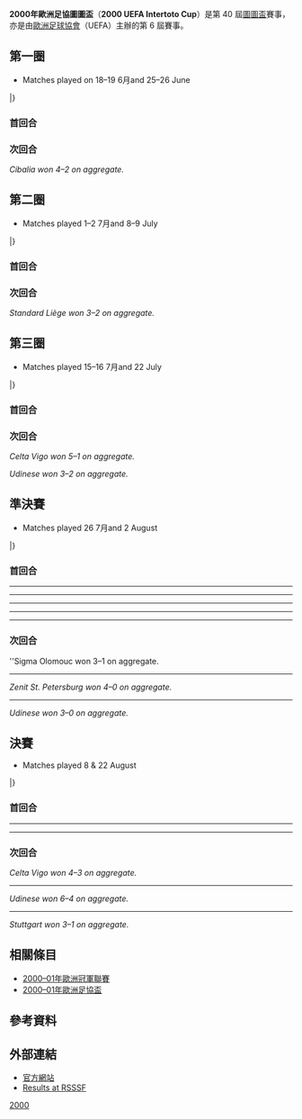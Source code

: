 '''2000年歐洲足協圖圖盃'''（'''2000 UEFA Intertoto Cup'''）是第 40 屆[[歐洲足協圖圖盃|圖圖盃]]賽事，亦是由[[歐洲足球協會聯盟|歐洲足球協會]]（UEFA）主辦的第 6 屆賽事。

== 第一圈 ==
*Matches played on 18–19 6月and 25–26 June
{{TwoLegStart}}
{{TwoLegResult|'''[[佩利斯特足球俱樂部|佩利斯達]]'''|MKD|4–1|[[賀比舒特體育會|賀比舒特]]|LUX|3–1|1–0}}
{{TwoLegResult|[[特倫欽足球俱樂部|特倫辛]]|SVK|0–4|'''[[甸拿堡足球會|甸拿堡]]'''|LAT|0–3|0–1}}
{{TwoLegResult|'''[[盧賓扎格列比足球俱樂部|路賓]]'''|POL|7–1|[[馬薩利足球會|馬薩利]]|AZE|4–0|3–1}}
{{TwoLegResult|'''[[施巴利亞足球俱樂部|施巴利亞]]'''|CRO|4–2|[[奧比歷足球會|奧比歷]]|SCG|3–1|1–1}}
{{TwoLegResult|'''[[寧斯競技體育會|寧斯]]'''|AUT|4–1|[[佩塔提克瓦工人足球俱樂部|彼達迪華夏普爾]]|ISR|3–0|1–1}}
{{TwoLegResult|'''[[法馬古斯塔新薩拉米斯足球俱樂部|薩拉米斯]]'''|CYP|6–2|[[維拉斯尼亞足球會|維拉斯尼亞]]|ALB|4–1|2–1}}
{{TwoLegResult|[[HB托爾斯港|拖錫雲]]|FRO|0–7|'''[[塔塔班亞足球會|塔塔班亞]]'''|HUN|0–4|0–3}}
{{TwoLegResult|'''[[萊福圖爾足球會|萊福圖爾]]'''|ISL|6–6{{agr}}|[[盧塞恩足球俱樂部|盧塞恩]]|SUI|2–2|4–4}}
{{TwoLegResult|[[格倫納萬足球俱樂部|基拿雲]]|NIR|1–4|'''[[斯拉文貝魯波足球俱樂部|施拉雲]]'''|CRO|1–1|0–3}}
{{TwoLegResult|'''[[莫吉廖夫迪尼伯足球會|迪尼伯]]'''|BLR|4–2|[[施克堡體育會|施克堡]]|DEN|2–1|2–1}}
{{TwoLegResult|[[弗羅瑞安娜足球俱樂部|科利安拿]]|MLT|1–3|'''[[史達比克足球會|史達比克]]'''|NOR|1–1|0–2}}
{{TwoLegResult|[[第比利斯迪納摩足球俱樂部|第比利斯戴拿模]]|GEO|3–3{{agr}}|'''[[皇家標準列治|標準列治]]'''|BEL|2–2|1–1}}
{{TwoLegResult|'''[[比摩治足球會|比摩治]]'''|SVN|11–0|[[皇家韋斯達路足球會|韋斯達路]]|BEL|5–0|6–0}}
{{TwoLegResult|[[納爾瓦足球俱樂部|贊斯拿華]]|EST|4–9|'''[[皮亞特拉尼亞姆茨恰赫勒烏足球俱樂部|席洛爾]]'''|ROM|2–5|2–4}}
{{TwoLegResult|[[施白蘭鎮足球會|施白蘭鎮]]|WAL|0–2|'''[[尼斯特魯奧塔奇足球俱樂部|奧泰斯]]'''|MDA|0–1|0–1}}
{{TwoLegResult|[[高卡爾利體育|高卡爾利]]|TUR|1–1{{pso|3–5}}|'''[[阿特蘭塔斯足球俱樂部|阿蘭達斯]]'''|LTU|0–1|1–0}}
{{TwoLegResult|'''[[華斯查佛羅倫達體育會|佛羅倫達]]'''|SWE|2–2{{agr}}|[[日林斯基足球俱樂部|辛連斯基]]|BIH|1–0|1–2}}
{{TwoLegResult|[[邁帕足球俱樂部|邁帕]]|FIN|4–5|'''[[納沙泰爾足球俱樂部|納沙泰爾]]'''|SUI|1–2|3–3}}
{{TwoLegResult|[[艾拉華特阿拉克斯足球會|阿拉克斯]]|ARM|1–3|'''[[奧洛穆克足球俱樂部|奧洛慕克]]'''|CZE|1–2|0–1}}
{{TwoLegResult|[[都柏林大學足球俱樂部|都柏林大學]]|IRL|3–3{{agr}}|'''[[維爾巴德丘斯滕迪爾足球會|維爾巴德]]'''|BUL|3–3|0–0}}
|}

=== 首回合 ===
{{footballbox
|date={{Start date|2000|6|17|df=y}}
|time=17:30
|team1=[[施巴利亞足球俱樂部|施巴利亞]] {{flagicon|CRO}}
|score=3–1
|report=[http://hrnogomet.com/uefa/utakmica.php?id=117&tab=1 報告]
|team2={{flagicon|YUG}} [[奧比歷足球會|奧比歷]]
|goals1=[[伊万·博什尼亚克|Bošnjak]] {{goal|10}}<br />[[Ivan_Maroslavac|Maroslavac]] {{goal|13}}<br />[[Mladen_Bartolović|Bartolović]] {{goal|61}}
|goals2=Jurić {{goal|33|o.g.}}
|stadium=[[Stadion_HNK_Cibalia|Stadion HNK Cibalia]], [[Vinkovci|Vinkovci]]
|attendance=9,000
|referee=Bruno Coué（{{nfa|FRA}}）
}}

=== 次回合 ===
{{footballbox
|date={{Start date|2000|6|24|df=y}}
|time=17:00
|team1=[[奧比歷足球會|奧比歷]] {{flagicon|YUG}}
|score=1–1
|report=[http://hrnogomet.com/uefa/utakmica.php?id=119&tab=1 報告]
|team2={{flagicon|CRO}} [[施巴利亞足球俱樂部|施巴利亞]]
|goals1=[[Milan_Obradović|Obradović]] {{goal|16}}
|goals2=Pavličić {{goal|62}}
|stadium=[[Obilić_Stadium|Obilić Stadium]], [[Belgrade|Belgrade]]
|attendance=5,000
|referee=Svetozar Marinov（{{nfa|BUL}}）
}}
''Cibalia won 4–2 on aggregate.''

== 第二圈 ==
*Matches played 1–2 7月and 8–9 July
{{TwoLegStart}}
{{TwoLegResult|[[尼斯特魯奧塔奇足球俱樂部|奧泰斯]]|MDA|3–7|'''[[薩爾斯堡紅牛足球俱樂部|薩爾斯堡]]'''|AUT|2–6|1–1}}
{{TwoLegResult|'''[[聖彼得堡澤尼特足球俱樂部|辛尼特]]'''|RUS|6–1|[[比摩治足球會|比摩治]]|SVN|3–0|3–1}}
{{TwoLegResult|[[佩魯賈足球會|佩魯賈]]|ITA|2–3|'''[[皇家標準列治|標準列治]]'''|BEL|1–2|1–1}}
{{TwoLegResult|[[法馬古斯塔新薩拉米斯足球俱樂部|薩拉米斯]]|CYP|1–3|'''[[奧地利維也納足球會|奧地利維也納]]'''|AUT|1–0|0–3}}
{{TwoLegResult|[[史達比克足球會|史達比克]]|NOR|0–5|'''[[歐塞爾青年會|歐塞爾]]'''|FRA|0–2|0–3}}
{{TwoLegResult|[[甸拿堡足球會|甸拿堡]]|LAT|0–1|'''[[阿爾堡足球會|阿爾堡]]'''|DEN|0–0|0–1}}
{{TwoLegResult|[[寧斯競技體育會|寧斯]]|AUT|3–4|'''[[普里布拉姆足球俱樂部|普利布蘭]]'''|CZE|1–1|2–3}}
{{TwoLegResult|[[阿特蘭塔斯足球俱樂部|阿蘭達斯]]|LTU|2–7|'''[[布拉德福德城足球俱樂部|巴拉福特]]'''|ENG|1–3|1–4}}
{{TwoLegResult|[[皇家馬略卡體育會|馬略卡]]|ESP|3–4|'''[[皮亞特拉尼亞姆茨恰赫勒烏足球俱樂部|席洛爾]]'''|ROM|2–1|1–3}}
{{TwoLegResult|'''[[查美爾貝爾辛尼足球會|貝爾辛尼]]'''|CZE|8–2|[[莫吉廖夫迪尼伯足球會|迪尼伯]]|BLR|6–2|2–0}}
{{TwoLegResult|'''[[色當體育會|色當]]'''|FRA|6–2|[[萊福圖爾足球會|萊福圖爾]]|ISL|3–0|3–2}}
{{TwoLegResult|[[納沙泰爾足球俱樂部|納沙泰爾]]|SUI|2–10|'''[[斯圖加特足球俱樂部|史特加]]'''|GER|1–6|1–4}}
{{TwoLegResult|[[盧賓扎格列比足球俱樂部|路賓]]|POL|1–1{{agr}}|'''[[斯拉文貝魯波足球俱樂部|施拉雲]]'''|CRO|1–1|0–0}}
{{TwoLegResult|'''[[塔塔班亞足球會|塔塔班亞]]'''|HUN|3–2|[[施巴利亞足球俱樂部|施巴利亞]]|CRO|3–2|0–0}}
{{TwoLegResult|'''[[佩利斯特足球俱樂部|佩利斯達]]'''|MKD|3–1|[[華斯查佛羅倫達體育會|佛羅倫達]]|SWE|3–1|0–0}}
{{TwoLegResult|[[維爾巴德丘斯滕迪爾足球會|維爾巴德]]|BUL|2–8|'''[[奧洛穆克足球俱樂部|奧洛慕克]]'''|CZE|2–0|0–8}}
|}

=== 首回合 ===
{{footballbox
|date=2000-07-01
|time=
|team1=[[佩魯賈足球會|佩魯賈]] {{flagicon|ITA}}
|score=1–2
|report=
|team2={{flagicon|BEL}} [[皇家標準列治|標準列治]]
|goals1=[[Alessandro_Calori|Calori]] {{goal|52}}
|goals2=[[Ali_Lukunku|Lukunku]] {{goal|35}}<br />[[Bernd_Thijs|Thijs]] {{goal|55}}
|stadium=[[Stadio_Brianteo|Stadio Brianteo]], [[Monza|Monza]]
|attendance=
|referee= }}

=== 次回合 ===
{{footballbox
|date=2000-07-08
|time=
|team1=[[皇家標準列治|標準列治]] {{flagicon|BEL}}
|score=1–1
|report=
|team2={{flagicon|ITA}} [[佩魯賈足球會|佩魯賈]]
|goals1=[[Ivica_Mornar|Mornar]] {{goal|54}}
|goals2=[[Dmitri_Alenichev|Alenichev]] {{goal|29|pen.}}
|stadium=[[Stade_Sclessin|Stade Sclessin]], [[Liège|Liège]]
|attendance=
|referee= }}
''Standard Liège won 3–2 on aggregate.''

== 第三圈 ==
*Matches played 15–16 7月and 22 July
{{TwoLegStart}}
{{TwoLegResult|'''[[皇家維戈塞爾塔俱樂部|切爾達]]'''|ESP|5–1|[[佩利斯特足球俱樂部|佩利斯達]]|MKD|3–0|2–1}}
{{TwoLegResult|[[阿爾堡足球會|阿爾堡]]|DEN|2–3|'''[[烏迪內斯足球俱樂部|烏甸尼斯]]'''|ITA|0–2|2–1}}
{{TwoLegResult|[[色當體育會|色當]]|FRA|1–2|'''[[沃爾夫斯堡足球俱樂部|禾夫斯堡]]'''|GER|0–0|1–2}}
{{TwoLegResult|[[普里布拉姆足球俱樂部|普利布蘭]]|CZE|1–3|'''[[阿士東維拉足球會|阿士東維拉]]'''|ENG|0–0|1–3<ref name="Hawthorns">Villa played their home leg at [[The_Hawthorns|The Hawthorns]]. {{cite book
|last=Matthews 
|first=Tony 
|title=West Bromwich Albion: The Complete Record 
|publisher=Breedon Books 
|year=2007
|isbn=978-1-85983-565-4
|page=71}}</ref>}}
{{TwoLegResult|'''[[查美爾貝爾辛尼足球會|貝爾辛尼]]'''|CZE|8–0|[[卡拉馬達足球會|卡拉馬達]]|GRE|5–0|3–0}}
{{TwoLegResult|[[朗斯競賽會|朗斯]]|FRA|2–2{{agr}}|'''[[斯圖加特足球俱樂部|史特加]]'''|GER|2–1|0–1}}
{{TwoLegResult|'''[[布拉德福德城足球俱樂部|巴拉福特]]'''|ENG|3–0|[[RKC華域克|華域克]]|NED|2–0|1–0}}
{{TwoLegResult|[[羅斯托夫足球俱樂部|羅斯托夫]]|RUS|1–5|'''[[歐塞爾青年會|歐塞爾]]'''|FRA|0–2|1–3}}
{{TwoLegResult|[[斯拉文貝魯波足球俱樂部|施拉雲]]|CRO|1–2|'''[[奧洛穆克足球俱樂部|奧洛慕克]]'''|CZE|1–1|0–1}}
{{TwoLegResult|'''[[皇家標準列治|標準列治]]'''|BEL|4–2|[[薩爾斯堡紅牛足球俱樂部|薩爾斯堡]]|AUT|3–1|1–1}}
{{TwoLegResult|[[皮亞特拉尼亞姆茨恰赫勒烏足球俱樂部|席洛爾]]|ROM|2–5|'''[[奧地利維也納足球會|奧地利維也納]]'''|AUT|2–2|0–3}}
{{TwoLegResult|'''[[聖彼得堡澤尼特足球俱樂部|辛尼特]]'''|RUS|4–2|[[塔塔班亞足球會|塔塔班亞]]|HUN|2–1|2–1}}
|}

=== 首回合 ===
{{footballbox
|date={{Start date|2000|7|15|df=y}}
|time=21:00
|team1=[[皇家維戈塞爾塔俱樂部|切爾達]] {{flagicon|ESP}}
|score=3–0
|report=
|team2={{flagicon|MKD}} [[佩利斯特足球俱樂部|佩利斯達]]
|goals1=[[本尼·麦卡锡|麦卡锡]] {{goal|21||84}}<br />[[Fernando_Cáceres|Cáceres]] {{goal|79}}
|goals2=
|stadium=[[Balaídos|Balaídos]], [[Vigo|Vigo]]
|attendance=7,000
|referee=Goran Marvić（[[Croatian_Football_Federation|Croatia]])
}}

{{footballbox
|date=2000-07-16
|time=
|team1=[[阿爾堡足球會|阿爾堡]] {{flagicon|DEN}}
|score=0–2
|report=
|team2={{flagicon|ITA}} [[烏迪內斯足球俱樂部|烏甸尼斯]]
|goals1=
|goals2=[[Roberto_Sosa_(footballer)|Sosa]] {{goal|36||72}}
|stadium=[[Aalborg_Stadion|Aalborg Stadion]], [[Aalborg|Aalborg]]
|attendance=
|referee= }}

=== 次回合 ===
{{footballbox
|date={{Start date|2000|7|22|df=y}}
|time=17:30
|team1=[[佩利斯特足球俱樂部|佩利斯達]] {{flagicon|MKD}}
|score=1–2
|report=
|team2={{flagicon|ESP}} [[皇家維戈塞爾塔俱樂部|切爾達]]
|goals1=Momirovski {{goal|84}}
|goals2=[[Pablo_Couñago|Couñago]] {{goal|51}}<br />Mena {{goal|60}}
|stadium=[[Stadion_Tumbe_Kafe|Stadion Tumbe Kafe]], [[Bitola|Bitola]]
|attendance=6,000
|referee=Attila Ábrahám（{{nfa|HUN}}）
}}
''Celta Vigo won 5–1 on aggregate.''

{{footballbox
|date=2000-07-22
|time=
|team1=[[烏迪內斯足球俱樂部|烏甸尼斯]] {{flagicon|ITA}}
|score=1–2
|report=
|team2={{flagicon|DEN}} [[阿爾堡足球會|阿爾堡]]
|goals1=[[Roberto_Muzzi|Muzzi]] {{goal|33}}
|goals2=[[Allan_Gaarde|Gaarde]] {{goal|14}}<br />[[Torben_Boye|Boye]] {{goal|89}}
|stadium=[[Stadio_Friuli|Stadio Friuli]], [[Udine|Udine]]
|attendance=
|referee= }}
''Udinese won 3–2 on aggregate.''

== 準決賽 ==
*Matches played 26 7月and 2 August
{{TwoLegStart}}
{{TwoLegResult|'''[[奧洛穆克足球俱樂部|奧洛慕克]]'''|CZE|3–1|[[查美爾貝爾辛尼足球會|貝爾辛尼]]|CZE|3–1|0–0}}
{{TwoLegResult|'''[[斯圖加特足球俱樂部|史特加]]'''|GER|2–1|[[皇家標準列治|標準列治]]|BEL|1–1|1–0}}
{{TwoLegResult|'''[[聖彼得堡澤尼特足球俱樂部|辛尼特]]'''|RUS|4–0|[[布拉德福德城足球俱樂部|巴拉福特]]|ENG|1–0|3–0}}
{{TwoLegResult|'''[[皇家維戈塞爾塔俱樂部|切爾達]]'''|ESP|3–1|[[阿士東維拉足球會|阿士東維拉]]|ENG|1–0|2–1<ref name="Hawthorns"/>}}
{{TwoLegResult|[[奧地利維也納足球會|奧地利維也納]]|AUT|0–3|'''[[烏迪內斯足球俱樂部|烏甸尼斯]]'''|ITA|0–1|0–2}}
{{TwoLegResult|'''[[歐塞爾青年會|歐塞爾]]'''|FRA|3–2|[[沃爾夫斯堡足球俱樂部|禾夫斯堡]]|GER|1–1|2–1（[[加時賽|加時]]）}}
|}

=== 首回合 ===
{{Football box
| date         = {{Start date|2000|7|26|df=y}}
| time         = 16:30
| team1        = [[奧洛穆克足球俱樂部|奧洛慕克]] {{flagicon|CZE}}
| score        = 3–1
| report       =
| team2        = {{flagicon|CZE}} [[查美爾貝爾辛尼足球會|貝爾辛尼]]
| goals1       = [[Pavel_Hapal|Hapal]] {{goal|12}}<br />[[Stanislav_Vlček|Vlček]] {{goal|38}}<br />Mucha {{goal|63}}
| goals2       = Tichota {{goal|3}}
| stadium      = [[Andrův_stadion|Andrův stadion]], [[Olomouc|Olomouc]]
| attendance   = 939
| referee      = [[Nikolai_Vladimirovich_Ivanov|Nikolai Ivanov]]（{{nfa|RUS}}）
}}
----
{{Football box
| date         = {{Start date|2000|7|26|df=y}}
| time         = 20:15
| team1        = [[斯圖加特足球俱樂部|史特加]] {{flagicon|GER}}
| score        = 1–1
| report       =
| team2        = {{flagicon|BEL}} [[皇家標準列治|標準列治]]
| goals1       = [[Pablo_Thiam|Thiam]] {{goal|68}}
| goals2       = [[Harold_Meyssen|Meyssen]] {{goal|59}}
| stadium      = [[Wildparkstadion|Wildparkstadion]], [[Karlsruhe|Karlsruhe]]
| attendance   = 1,516
| referee      = Orhan Erdemir（{{nfa|TUR}}）<ref>{{cite news |title=VfB Stuttgart 1:1 Standard Lüttich |url=http://www.kicker.de/news/fussball/uefa/ui-cup/uefa-intertoto-cup/2000/4/522950/spielanalyse_vfb-stuttgart-11_standard-luettich.html |work=Kicker.de |publisher=Olympia-Verlag GmbH |date=2000-07-26 |accessdate=2012-02-18 |archive-date=2016-04-01 |archive-url=https://web.archive.org/web/20160401145249/http://www.kicker.de/news/fussball/uefa/ui-cup/uefa-intertoto-cup/2000/4/522950/spielanalyse_vfb-stuttgart-11_standard-luettich.html |dead-url=no }}</ref>
}}
----
{{Football box
| date         = {{Start date|2000|7|26|df=y}}
| time         = 17:00
| team1        = [[聖彼得堡澤尼特足球俱樂部|辛尼特]] {{flagicon|RUS}}
| score        = 1–0
| report       =
| team2        = {{flagicon|ENG}} [[布拉德福德城足球俱樂部|巴拉福特]]
| goals1       = [[Yevgeni_Tarasov_(footballer,_born_1979)|Tarasov]] {{goal|16}}
| goals2       =
| stadium      = [[Petrovsky_Stadium|Petrovsky Stadium]], [[Saint_Petersburg|Saint Petersburg]]
| attendance   = 1,900
| referee      = Bruno Coué（{{nfa|FRA}}）
}}
----
{{Football box
| date         = {{Start date|2000|7|26|df=y}}
| time         = 21:30
| team1        = [[皇家維戈塞爾塔俱樂部|切爾達]] {{flagicon|ESP}}
| score        = 1–0
| report       =
| team2        = {{flagicon|ENG}} [[阿士東維拉足球會|阿士東維拉]]
| goals1       = [[本尼·麦卡锡|麦卡锡]] {{goal|89}}
| goals2       =
| stadium      = [[Balaídos|Balaídos]], [[Vigo|Vigo]]
| attendance   = 9,550
| referee      = [[Konrad_Plautz|Konrad Plautz]]（{{nfa|AUT}}）
}}
----
{{Football box
| date         = {{Start date|2000|7|26|df=y}}
| time         = 20:30
| team1        = [[奧地利維也納足球會|奧地利維也納]] {{flagicon|AUT}}
| score        = 0–1
| report       = 
| team2        = {{flagicon|ITA}} [[烏迪內斯足球俱樂部|烏甸尼斯]]
| goals1       =
| goals2       = [[Roberto_Sosa_(footballer)|Sosa]] {{goal|44}}
| stadium      = [[Franz_Horr_Stadium|Franz Horr Stadium]]，[[維也納|維也納]]
| attendance   = 7,000
| referee      = Costas Kapitanis（{{nfa|CYP}}）
}}
----
{{Football box
| date         = {{Start date|2000|7|26|df=y}}
| time         = 20:30
| team1        = [[歐塞爾青年會|歐塞爾]] {{flagicon|FRA}}
| score        = 1–1
| report       =
| team2        = {{flagicon|GER}} [[沃爾夫斯堡足球俱樂部|禾夫斯堡]]
| goals1       = [[Zoltán_Sebescen|Sebescen]] {{goal|71|o.g.}}
| goals2       = [[Jürgen_Rische|Rische]] {{goal|21}}
| stadium      = [[Stade_de_l'Abbé-Deschamps|Stade de l'Abbé-Deschamps]], [[Auxerre|Auxerre]]
| attendance   = 1,455
| referee      = Pasquale Rodomonti（{{nfa|ITA}}）
}}

=== 次回合 ===
{{Football box
| date         = {{Start date|2000|8|2|df=y}}
| time         = 16:30
| team1        = [[查美爾貝爾辛尼足球會|貝爾辛尼]] {{flagicon|CZE}}
| score        = 0–0
| report       =
| team2        = {{flagicon|CZE}} [[奧洛穆克足球俱樂部|奧洛慕克]]
| goals1       =
| goals2       =
| stadium      = [[FK_Chmel_Blšany（stadium）|FK Chmel Blšany]], [[Blšany|Blšany]]
| attendance   = 800
| referee      = [[Wolfgang_Stark|Wolfgang Stark]]（{{nfa|GER}}）
}}
''Sigma Olomouc won 3–1 on aggregate.
----
{{Football box
| date         = {{Start date|2000|8|2|df=y}}
| time         = 19:45
| team1        = [[布拉德福德城足球俱樂部|巴拉福特]] {{flagicon|ENG}}
| score        = 0–3
| report       =
| team2        = {{flagicon|RUS}} [[聖彼得堡澤尼特足球俱樂部|辛尼特]]
| goals2       = [[Denis_Ugarov|Ugarov]] {{goal|68}}<br />[[Barys_Haravoy|Haravoy]] {{goal|75}}<br />[[Yevgeni_Tarasov_(footballer,_born_1979)|Tarasov]] {{goal|85}}
| stadium      = [[Valley_Parade|Valley Parade]], [[Bradford|Bradford]]
| attendance   = 9,572
| referee      = Miroslav Radoman（{{nfa|YUG}}）
}}
''Zenit St. Petersburg won 4–0 on aggregate.''
----
{{Football box
| date         = {{Start date|2000|8|2|df=y}}
| time         = 21:00
| team1        = [[烏迪內斯足球俱樂部|烏甸尼斯]] {{flagicon|ITA}}
| score        = 2–0
| report       = 
| team2        = {{flagicon|AUT}} [[奧地利維也納足球會|奧地利維也納]]
| goals1       = [[Roberto_Sosa_(footballer)|Sosa]] {{goal|10}}<br />[[Roberto_Muzzi|Muzzi]] {{goal|36}}
| goals2       =
| stadium      = [[Stadio_Friuli|Stadio Friuli]], [[Udine|Udine]]
| attendance   = 22,000
| referee      = [[Stuart_Dougal|Stuart Dougal]]（{{nfa|SCO}}）
}}
''Udinese won 3–0 on aggregate.''

== 決賽 ==
*Matches played 8 & 22 August
{{TwoLegStart}}
{{TwoLegResult|'''[[皇家維戈塞爾塔俱樂部|切爾達]]'''|ESP|4–3|[[聖彼得堡澤尼特足球俱樂部|辛尼特]]|RUS|2–1|2–2}}
{{TwoLegResult|[[奧洛穆克足球俱樂部|奧洛慕克]]|CZE|4–6|'''[[烏迪內斯足球俱樂部|烏甸尼斯]]'''|ITA|2–2|2–4（[[加時賽|加時]]）}}
{{TwoLegResult|[[歐塞爾青年會|歐塞爾]]|FRA|1–3|'''[[斯圖加特足球俱樂部|史特加]]'''|GER|0–2|1–1}}
|}

=== 首回合 ===
{{Football box
| date         = {{Start date|2000|8|8|df=y}}
| time         = 21:30
| team1        = [[皇家維戈塞爾塔俱樂部|切爾達]] {{flagicon|ESP}}
| score        = 2–1
| report       = [https://web.archive.org/web/20010426212732/http://www.celtavigo.net/sections.php?op=viewarticle&artid=106 報告]
| team2        = {{flagicon|RUS}} [[聖彼得堡澤尼特足球俱樂部|辛尼特]]
| goals1       = [[Valery_Karpin|Karpin]] {{goal|21}}<br />[[Juan_Francisco_García|Juanfran]] {{goal|90+1}}
| goals2       = [[Aleksei_Igonin|Igonin]] {{goal|2}}
| stadium      = [[Balaídos|Balaídos]], [[Vigo|Vigo]]
| attendance   = 18,000
| referee      = [[Herbert_Fandel|Herbert Fandel]]（{{nfa|GER}}）
}}
----
{{Football box
| date         = {{Start date|2000|8|8|df=y}}
| time         = 20:45
| team1        = [[奧洛穆克足球俱樂部|奧洛慕克]] {{flagicon|CZE}}
| score        = 2–2
| report       =
| team2        = {{flagicon|ITA}} [[烏迪內斯足球俱樂部|烏甸尼斯]]
| goals1       = Mucha {{goal|12}}<br />[[Michal_Kovář|Kovář]] {{goal|24|pen.}}
| goals2       = [[Johan_Walem|Walem]] {{goal|41}}<br />[[Roberto_Sosa_(footballer)|Sosa]] {{goal|65}}
| stadium      = [[Andrův_stadion|Andrův stadion]], [[Olomouc|Olomouc]]
| attendance   = 7,484
| referee      = [[Stéphane_Bré|Stéphane Bré]]（{{nfa|FRA}}）
}}
----
{{Football box
| date         = {{Start date|2000|8|8|df=y}}
| time         = 20:30
| team1        = [[歐塞爾青年會|歐塞爾]] {{flagicon|FRA}}
| score        = 0–2
| report       =
| team2        = {{flagicon|GER}} [[斯圖加特足球俱樂部|史特加]]
| goals1       =
| goals2       = [[Pablo_Thiam|Thiam]] {{goal|18}}<br />[[克拉西米尔·巴拉科夫|巴拉科夫]] {{goal|70}}
| stadium      = [[Stade_de_l'Abbé-Deschamps|Stade de l'Abbé-Deschamps]], [[Auxerre|Auxerre]]
| attendance   = 8,000
| referee      = [[Ľuboš_Micheľ|Ľuboš Micheľ]]（{{nfa|SVK}}）
}}

=== 次回合 ===
{{Football box
| date         = {{Start date|2000|8|22|df=y}}
| time         = 17:00
| team1        = [[聖彼得堡澤尼特足球俱樂部|辛尼特]] {{flagicon|RUS}}
| score        = 2–2
| report       = [http://web.archive.org/web/20000824115441fw_/http://www.uefa.com/Live/IntertotoCup/LiveResults.html 報告]
| team2        = {{flagicon|ESP}} [[皇家維戈塞爾塔俱樂部|切爾達]]
| goals1       = [[Hennadiy_Popovych|Popovych]] {{goal|32||66}}
| goals2       = [[Valery_Karpin|Karpin]] {{goal|84}}<br />[[本尼·麦卡锡|麦卡锡]] {{goal|90+2}}
| stadium      = [[Petrovsky_Stadium|Petrovsky Stadium]], [[Saint_Petersburg|St. Petersburg]]
| attendance   = 22,000
| referee      = Michel Piraeux（{{nfa|BEL}}）<ref>{{cite news |title=Zenit – Celta 2–1 |url=http://www.celtavigo.net/sections.php?op=viewarticle&artid=107 |work=Celta de Vigo |date=2000-08-22 |accessdate=2012-02-18 |deadurl=yes |archiveurl=https://web.archive.org/web/20010426213130/http://www.celtavigo.net/sections.php?op=viewarticle&artid=107 |archivedate=2001-04-26 }}</ref>
}}
''Celta Vigo won 4–3 on aggregate.''
----
{{Football box
| date         = {{Start date|2000|8|22|df=y}}
| time         = 21:00
| team1        = [[烏迪內斯足球俱樂部|烏甸尼斯]] {{flagicon|ITA}}
| score        = 4–2
| aet           = yes
| report       = [http://web.archive.org/web/20000824115441fw_/http://www.uefa.com/Live/IntertotoCup/LiveResults.html 報告]
| team2        = {{flagicon|CZE}} [[奧洛穆克足球俱樂部|奧洛慕克]]
| goals1       = [[Roberto_Muzzi|Muzzi]] {{goal|86}}<br />[[Tomáš_Ujfaluši|Ujfaluši]] {{goal|90+3|o.g.}}<br />[[Roberto_Sosa_(footballer)|Sosa]] {{goal|99}}<br />[[Massimo_Margiotta|Margiotta]] {{goal|115}}
| goals2       = [[Pavel_Hapal|Hapal]] {{goal|43}}<br />Mucha {{goal|88}}
| stadium      = [[Stadio_Friuli|Stadio Friuli]], [[Udine|Udine]]
| attendance   = 26,000
| referee      = [[Rune_Pedersen_(referee)|Rune Pedersen]]（{{nfa|NOR}}）
}}
''Udinese won 6–4 on aggregate.''
----
{{Football box
| date         = {{Start date|2000|8|22|df=y}}
| time         = 18:15
| team1        = [[斯圖加特足球俱樂部|史特加]] {{flagicon|GER}}
| score        = 1–1
| report       = [http://web.archive.org/web/20000824115441fw_/http://www.uefa.com/Live/IntertotoCup/LiveResults.html 報告]
| team2        = {{flagicon|FRA}} [[歐塞爾青年會|歐塞爾]]
| goals1       = [[克拉西米尔·巴拉科夫|巴拉科夫]] {{goal|60}}
| goals2       = [[Olivier_Kapo|Kapo]] {{goal|39}}
| stadium      = [[Mercedes-Benz_Arena（Stuttgart）|Mercedes-Benz Arena]], [[Stuttgart|Stuttgart]]
| attendance   = 12,000
| referee      = Arturo Dauden Ibañez（{{nfa|ESP}}）
}}
''Stuttgart won 3–1 on aggregate.''

== 相關條目 ==
*[[2000–01年歐洲冠軍聯賽|2000–01年歐洲冠軍聯賽]]
*[[2000–01年歐洲足協盃|2000–01年歐洲足協盃]]

== 參考資料 ==
{{reflist}}

== 外部連結 ==
* [http://www.uefa.com/competitions/IntertotoCup/history/Season=2000/intro.html 官方網站]{{Wayback|url=http://www.uefa.com/competitions/IntertotoCup/history/Season=2000/intro.html |date=20090118035958 }}
* [https://web.archive.org/web/20080408172526/http://www.rsssf.com/tablesu/uic00.html Results at RSSSF]

{{歐洲足協圖圖盃}}

[[Category:歐洲足協圖圖盃|2000]]